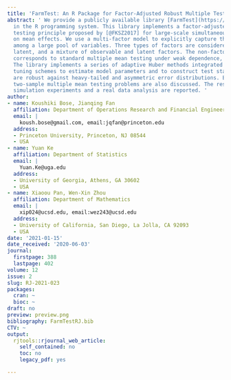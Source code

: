 ```yaml
---
title: 'FarmTest: An R Package for Factor-Adjusted Robust Multiple Testing'
abstract: ' We provide a publicly available library [FarmTest](https://CRAN.R-project.org/package=FarmTest)
  in the R programming system. This library implements a factor-adjusted robust multiple
  testing principle proposed by [@FKSZ2017] for large-scale simultaneous inference
  on mean effects. We use a multi-factor model to explicitly capture the dependence
  among a large pool of variables. Three types of factors are considered: observable,
  latent, and a mixture of observable and latent factors. The non-factor case, which
  corresponds to standard multiple mean testing under weak dependence, is also included.
  The library implements a series of adaptive Huber methods integrated with fast data-driven
  tuning schemes to estimate model parameters and to construct test statistics that
  are robust against heavy-tailed and asymmetric error distributions. Extensions to
  two-sample multiple mean testing problems are also discussed. The results of some
  simulation experiments and a real data analysis are reported. '
author:
- name: Koushiki Bose, Jianqing Fan
  affiliation: Department of Operations Research and Financial Engineering
  email: |
    koush.bose@gmail.com, email:jqfan@princeton.edu
  address:
  - Princeton University, Princeton, NJ 08544
  - USA
- name: Yuan Ke
  affiliation: Department of Statistics
  email: |
    Yuan.Ke@uga.edu
  address:
  - University of Georgia, Athens, GA 30602
  - USA
- name: Xiaoou Pan, Wen-Xin Zhou
  affiliation: Department of Mathematics
  email: |
    xip024@ucsd.edu, email:wez243@ucsd.edu
  address:
  - University of California, San Diego, La Jolla, CA 92093
  - USA
date: '2021-01-15'
date_received: '2020-06-03'
journal:
  firstpage: 388
  lastpage: 402
volume: 12
issue: 2
slug: RJ-2021-023
packages:
  cran: ~
  bioc: ~
draft: no
preview: preview.png
bibliography: FarmTestRJ.bib
CTV: ~
output:
  rjtools::rjournal_web_article:
    self_contained: no
    toc: no
    legacy_pdf: yes

---
```

